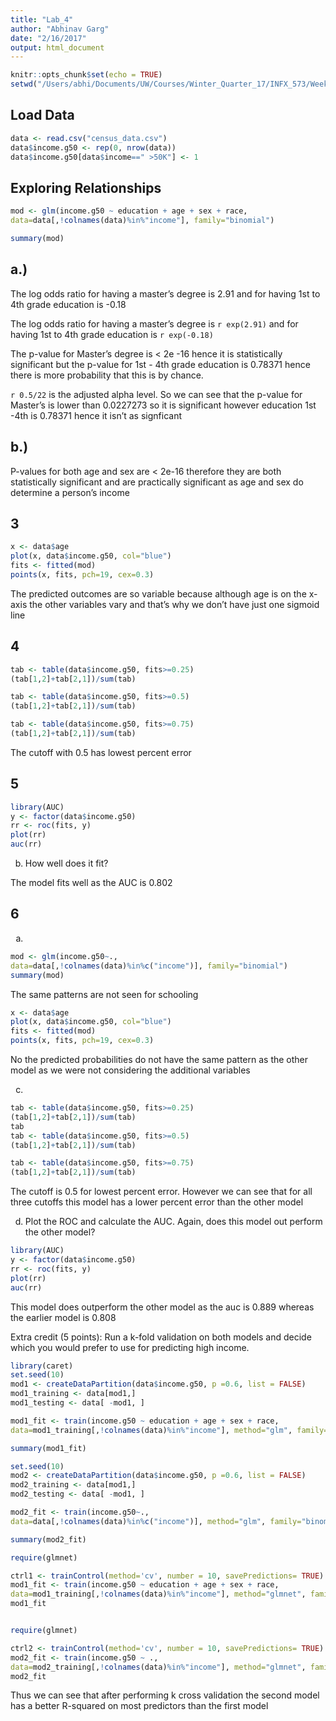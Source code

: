 ```yaml
---
title: "Lab_4"
author: "Abhinav Garg"
date: "2/16/2017"
output: html_document
---
```


```r
knitr::opts_chunk$set(echo = TRUE)
setwd("/Users/abhi/Documents/UW/Courses/Winter_Quarter_17/INFX_573/Week_6")
```

## Load Data
```r
data <- read.csv("census_data.csv")
data$income.g50 <- rep(0, nrow(data))
data$income.g50[data$income==" >50K"] <- 1
```

## Exploring Relationships

```r
mod <- glm(income.g50 ~ education + age + sex + race,
data=data[,!colnames(data)%in%"income"], family="binomial")
```

```r
summary(mod)
```
## a.) 
The log odds ratio for having a master's degree is 2.91 
and for having 1st to 4th grade education is -0.18

The log odds ratio for having a master's degree is `r exp(2.91)` 
and for having 1st to 4th grade education is `r exp(-0.18)`

The p-value for Master's degree is < 2e -16 hence it is statistically significant but the p-value for 1st - 4th grade education is 0.78371 hence there is more probability that this is by chance. 

`r 0.5/22` is the adjusted alpha level. So we can see that the p-value for Master's is lower than 0.0227273 so it is significant however education 1st -4th is 0.78371 hence it isn't as signficant 

## b.)
P-values for both age and sex are < 2e-16 therefore they are both statistically significant and are practically significant as age and sex do determine a person's income 



## 3
```r

x <- data$age
plot(x, data$income.g50, col="blue")
fits <- fitted(mod)
points(x, fits, pch=19, cex=0.3)
```

The predicted outcomes are so variable because although age is on the x-axis the other variables vary and that's why we don't have just one sigmoid line 



## 4
```r

tab <- table(data$income.g50, fits>=0.25)
(tab[1,2]+tab[2,1])/sum(tab)

tab <- table(data$income.g50, fits>=0.5)
(tab[1,2]+tab[2,1])/sum(tab)

tab <- table(data$income.g50, fits>=0.75)
(tab[1,2]+tab[2,1])/sum(tab)

```

The cutoff with 0.5 has lowest percent error 



## 5
```r
library(AUC)
y <- factor(data$income.g50)
rr <- roc(fits, y)
plot(rr)
auc(rr)
```


b. How well does it fit?

The model fits well as the AUC is 0.802 


## 6

a.
```r
mod <- glm(income.g50~.,
data=data[,!colnames(data)%in%c("income")], family="binomial")
summary(mod)
```

The same patterns are not seen for schooling 


```r

x <- data$age
plot(x, data$income.g50, col="blue")
fits <- fitted(mod)
points(x, fits, pch=19, cex=0.3)
```

No the predicted probabilities do not have the same pattern as the other model as we were not considering the additional variables 



c.
```r

tab <- table(data$income.g50, fits>=0.25)
(tab[1,2]+tab[2,1])/sum(tab)
tab
tab <- table(data$income.g50, fits>=0.5)
(tab[1,2]+tab[2,1])/sum(tab)

tab <- table(data$income.g50, fits>=0.75)
(tab[1,2]+tab[2,1])/sum(tab)

```

The cutoff is 0.5 for lowest percent error. However we can see that for all three cutoffs this model has a lower percent error than the other model 



d. Plot the ROC and calculate the AUC. Again, does this model out perform the other model?
```r
library(AUC)
y <- factor(data$income.g50)
rr <- roc(fits, y)
plot(rr)
auc(rr)
```

This model does outperform the other model as the auc is 0.889 whereas the earlier model is 0.808 

Extra credit (5 points): Run a k-fold validation on both models and decide which you would prefer to use for predicting high income.


```r
library(caret)
set.seed(10)
mod1 <- createDataPartition(data$income.g50, p =0.6, list = FALSE)
mod1_training <- data[mod1,]
mod1_testing <- data[ -mod1, ]

mod1_fit <- train(income.g50 ~ education + age + sex + race,
data=mod1_training[,!colnames(data)%in%"income"], method="glm", family="binomial")

summary(mod1_fit)

set.seed(10)
mod2 <- createDataPartition(data$income.g50, p =0.6, list = FALSE)
mod2_training <- data[mod1,]
mod2_testing <- data[ -mod1, ]

mod2_fit <- train(income.g50~.,
data=data[,!colnames(data)%in%c("income")], method="glm", family="binomial")

summary(mod2_fit)

require(glmnet)

ctrl1 <- trainControl(method='cv', number = 10, savePredictions= TRUE)
mod1_fit <- train(income.g50 ~ education + age + sex + race,
data=mod1_training[,!colnames(data)%in%"income"], method="glmnet", family="binomial", trControl = ctrl1, tuneLength = 5)
mod1_fit


require(glmnet)

ctrl2 <- trainControl(method='cv', number = 10, savePredictions= TRUE)
mod2_fit <- train(income.g50 ~ .,
data=mod2_training[,!colnames(data)%in%"income"], method="glmnet", family="binomial", trControl = ctrl2, tuneLength = 5)
mod2_fit
```

Thus we can see that after performing k cross validation the second model has a better R-squared on most predictors than the first model 


